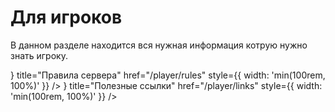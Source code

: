 
# Для игроков

В данном разделе находится вся нужная информация котрую нужно знать игроку.

<Cards num='2'>
  <Card 
    icon={<Scale color={"white"} />} 
    title="Правила сервера" 
    href="/player/rules"
    style={{ width: 'min(100rem, 100%)' }}
  />
  <Card 
    icon={<Link color={"white"} />} 
    title="Полезные ссылки" 
    href="/player/links"
    style={{ width: 'min(100rem, 100%)' }}
  />
</Cards>